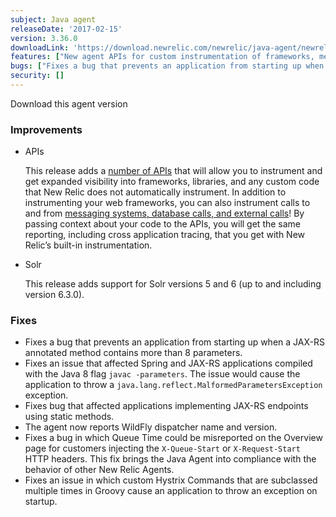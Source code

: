 ```yaml
---
subject: Java agent
releaseDate: '2017-02-15'
version: 3.36.0
downloadLink: 'https://download.newrelic.com/newrelic/java-agent/newrelic-agent/3.36.0/'
features: ["New agent APIs for custom instrumentation of frameworks, messaging systems, database calls, and external calls", "Support for Solr versions 5 and 6"]
bugs: ["Fixes a bug that prevents an application from starting up when a JAX-RS annotated method contains more than 8 parameters", "Fixes an issue that affected Spring and JAX-RS applications compiled with the Java 8 flag javac -parameters", "Fixes bug that affected applications implementing JAX-RS endpoints using static methods", "The agent now reports WildFly dispatcher name and version", "Fixes a bug in which Queue Time could be misreported on the Overview page", "Fixes an issue in which custom Hystrix Commands that are subclassed multiple times in Groovy cause an application to throw an exception on startup"]
security: []
---
```

<ButtonGroup>
  <ButtonLink
  role="button"
  to="https://download.newrelic.com/newrelic/java-agent/newrelic-agent/3.36.0/"
  variant="primary"
  >
  Download this agent version
</ButtonLink>
</ButtonGroup>

### Improvements

* APIs

  This release adds a [number of APIs](https://docs.newrelic.com/docs/agents/java-agent/custom-instrumentation/java-agent-api-guide) that will allow you to instrument and get expanded visibility into frameworks, libraries, and any custom code that New Relic does not automatically instrument. In addition to instrumenting your web frameworks, you can also instrument calls to and from [messaging systems, database calls, and external calls](/docs/agents/java-agent/custom-instrumentation/java-api-overview-instrumenting-external-calls-cat-messaging-datastore-web-frameworks)! By passing context about your code to the APIs, you will get the same reporting, including cross application tracing, that you get with New Relic’s built-in instrumentation.
* Solr

  This release adds support for Solr versions 5 and 6 (up to and including version 6.3.0).

### Fixes

* Fixes a bug that prevents an application from starting up when a JAX-RS annotated method contains more than 8 parameters.
* Fixes an issue that affected Spring and JAX-RS applications compiled with the Java 8 flag `javac -parameters`. The issue would cause the application to throw a `java.lang.reflect.MalformedParametersException` exception.
* Fixes bug that affected applications implementing JAX-RS endpoints using static methods.
* The agent now reports WildFly dispatcher name and version.
* Fixes a bug in which Queue Time could be misreported on the Overview page for customers injecting the `X-Queue-Start` or `X-Request-Start` HTTP headers. This fix brings the Java Agent into compliance with the behavior of other New Relic Agents.
* Fixes an issue in which custom Hystrix Commands that are subclassed multiple times in Groovy cause an application to throw an exception on startup.
